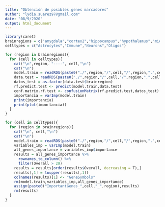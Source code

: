 ```yaml
---
title: "Obtención de posibles genes marcadores"
author: "lydia.suarez97@gmail.com"
date: "08/9/2020"
output: html_document
---
```


```r
library(caret)
brainregions = c("amygdala","cortex2","hippocampus","hypothalamus","midbrainventral","midbraindorsal","olfactory","spinalcord","striatumventral","thalamus")
celltypes = c("Astrocytes","Immune","Neurons","Oligos")

```

```r
for (region in brainregions){
  for (cell in celltypes){
    cat("\n",region, "----", cell,"\n")
    cat("\n")
    model.train = readRDS(paste0("./",region,"/",cell,"/",region,".",cell,".train.fit.rds"))
    data.test = readRDS(paste0("./",region,"/",cell,"/",region,".",cell,".data.test.rds"))
    datos_test = as.factor(data.test$brainregion)
    rf.predict.test <- predict(model.train,data.test)
    conf.matrix.rf.test <- confusionMatrix(rf.predict.test,datos_test)
    importancia = varImp(model.train)
    print(importancia)
    print(plot(importancia))
  }
}
```


```r
for (cell in celltypes){
  for (region in brainregions){
    cat("\n", cell,"\n")
    cat("\n")
    model.train = readRDS(paste0("./",region,"/",cell,"/",region,".",cell,".train.fit.rds"))
    variables_imp = varImp(model.train)
    all_genes_importance = variables_imp$importance
    results = all_genes_importance %>%
      rownames_to_column() %>%
      filter(Overall > 20)
    results = results[order(results$Overall, decreasing = T),]
    results[,1] = toupper(results[,1])
    colnames(results)[1] <- "GeneSymbols"
    rm(model.train,variables_imp,all_genes_importance)
    assign(paste0("ImportantGenes_",cell,"_",region),results)
    rm(results)
  }
}

```

```r

```




